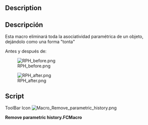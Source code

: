 <languages/>

{{Macro/es
|Name=Remove parametric history
|Icon=Macro_Remove_parametric_history.png
|Translate=Remove parametric history
|Description=Esta macro eliminará toda la asociatividad paramétrica de un objeto, dejándolo como una forma "tonta"
|Author=Yorik
|Version=0.1
|Date=2011-08-01
|FCVersion=All
|Download=[https://www.freecad.org/wiki/images/b/b7/Macro_Remove_parametric_history.png ToolBar Icon]
}}

<div lang="en" dir="ltr" class="mw-content-ltr">
==Description==
</div>

<div class="mw-translate-fuzzy">
==Descripción==
Esta macro eliminará toda la asociatividad paramétrica de un objeto, dejándolo como una forma "tonta"
</div>

Antes y después de:

[[File:RPH_before.png]]

[[File:RPH_after.png]]

==Script==

<div lang="en" dir="ltr" class="mw-content-ltr">
ToolBar Icon [[Image:Macro_Remove_parametric_history.png]]
</div>

'''Remove parametric history.FCMacro'''

{{MacroCode|code=

originalObject = FreeCAD.ActiveDocument.ActiveObject
newShape = originalObject.Shape.copy()
newName = FreeCAD.ActiveDocument.ActiveObject.Name
FreeCAD.ActiveDocument.removeObject(newName)
newObject = FreeCAD.ActiveDocument.addObject("Part::Feature",newName)
newObject.Shape = newShape

}}